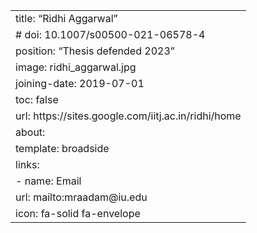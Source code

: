 ---
title: "Ridhi Aggarwal"
# doi: 10.1007/s00500-021-06578-4
position: "Thesis defended 2023"
image: ridhi_aggarwal.jpg
joining-date: 2019-07-01
toc: false
url: https://sites.google.com/iitj.ac.in/ridhi/home
about:
  template: broadside
links:
  - name: Email
    url: mailto:mraadam@iu.edu
    icon: fa-solid fa-envelope
---